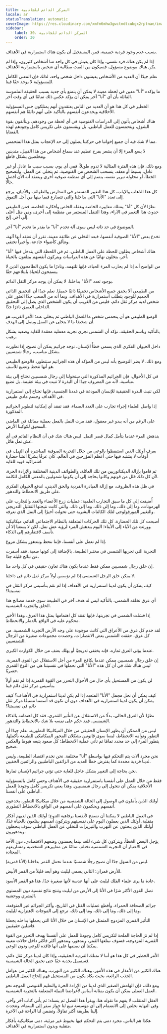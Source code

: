 ```yaml
---
title: المركز الدائم للجاذبية
locale: ar
statusTranslation: automatic
coverImage: https://res.cloudinary.com/xmfm6mhw3gwctndtcubgx2rptnae/image/upload/v1740468922/small_cover_tratado_de_psicologia_revolucionaria_a4c0dca4e0.webp
sidebar:
    label: 30. المركز الدائم للجاذبية
    order: 30
---
```

بسبب عدم وجود فردية حقيقية، فمن المستحيل أن يكون هناك استمرارية في الأهداف.

إذا لم يكن هناك فرد نفسي، وإذا كان يعيش في كل واحد منا أشخاص كثيرون، وإذا لم يكن هناك موضوع مسؤول، فسيكون من العبث مطالبة أي شخص باستمرارية الأهداف.

نعلم جيدًا أن العديد من الأشخاص يعيشون داخل شخص واحد، لذلك فإن المعنى الكامل للمسؤولية لا يوجد حقًا فينا.

ما يؤكده "أنا" معين في لحظة معينة لا يمكن أن يتمتع بأي جدية بسبب الحقيقة الملموسة القائلة بأن أي "أنا" آخر يمكن أن يؤكد عكس ذلك تمامًا في أي وقت آخر.

الخطير في كل هذا هو أن العديد من الناس يعتقدون أنهم يمتلكون حس المسؤولية الأخلاقية ويخدعون أنفسهم بالتأكيد على أنهم دائمًا هم أنفسهم.

هناك أشخاص يأتون إلى الدراسات الغنوصية في أي لحظة من وجودهم، ويتألقون بقوة الشوق، ويتحمسون للعمل الباطني، بل ويقسمون على تكريس كامل وجودهم لهذه القضايا.

مما لا شك فيه أن جميع إخواننا في حركتنا يصلون إلى حد الإعجاب بمثل هذا المتحمس.

لا يسع المرء إلا أن يشعر بفرح عظيم عند سماع أشخاص من هذا القبيل، متدينين ومخلصين بشكل قاطع.

ومع ذلك، فإن هذه الفترة المثالية لا تدوم طويلاً، ففي أي يوم، بسبب سبب ما عادل أو غير عادل، بسيط أو معقد، ينسحب الشخص من الغنوصية، ثم يتخلى عن العمل، ولتصحيح الخطأ، أو محاولة تبرير نفسه، ينضم إلى أي منظمة صوفية أخرى ويعتقد أنه الآن أفضل حالًا.

كل هذا الذهاب والإياب، كل هذا التغيير المستمر في المدارس والطوائف والأديان، يرجع إلى تعدد "الأنا" التي بداخلنا والتي تتصارع فيما بينها من أجل التفوق.

نظرًا لأن كل "أنا" يمتلك معاييره الخاصة وعقله الخاص وأفكاره الخاصة، فمن الطبيعي حدوث هذا التغيير في الآراء، وهذا التنقل المستمر من منظمة إلى أخرى، ومن مثل أعلى إلى آخر، إلخ.

الموضوع في حد ذاته ليس سوى آلة تخدم "أنا" ما بقدر ما تخدم "أنا" آخر.

تخدع بعض "الأنا" الصوفية أنفسها، فبعد التخلي عن طائفة معينة، تقرر أن تعتقد أنها آلهة، وتتألق كأضواء خادعة، وأخيراً تختفي.

هناك أشخاص يطلون للحظة على العمل الباطني، ثم في اللحظة التي يتدخل فيها "أنا" آخر، يتخلون نهائيًا عن هذه الدراسات ويتركون أنفسهم يبتلعون بالحياة.

من الواضح أنه إذا لم يحارب المرء الحياة، فإنها تلتهمه، ونادرًا ما يكون الطامحون الذين لا يسمحون للحياة بابتلاعهم حقًا.

بوجود تعدد "الأنا" بداخلنا، لا يمكن أن يوجد مركز الثقل الدائم.

من الطبيعي ألا يحقق جميع الأشخاص تحقيقًا ذاتيًا حميمًا. نعلم جيدًا أن التحقيق الذاتي الحميم للوجود يتطلب استمرارية في الأهداف، وبما أنه من الصعب جدًا العثور على شخص لديه مركز ثقل دائم، فليس من الغريب أن يكون الشخص الذي يصل إلى التحقيق الداخلي العميق نادرًا جدًا.

الوضع الطبيعي هو أن يتحمس شخص ما للعمل الباطني ثم يتخلى عنه؛ الأمر الغريب هو أن شخصًا ما لا يتخلى عن العمل ويصل إلى الهدف.

بالتأكيد وباسم الحقيقة، نؤكد أن الشمس تجري تجربة معملية معقدة للغاية وصعبة بشكل رهيب.

داخل الحيوان الفكري الذي يسمى خطأً الإنسان، توجد جراثيم يمكن أن تصبح، إذا تطورت بشكل مناسب، رجالًا شمسيين.

ومع ذلك، لا يضر التوضيح بأنه ليس من المؤكد أن هذه الجراثيم ستتطور، فالوضع الطبيعي هو أنها تنحط وتضيع للأسف.

في كل الأحوال، فإن الجراثيم المذكورة التي ستحولنا إلى رجال شمسيين تحتاج إلى بيئة مناسبة، لأنه من المعروف جيدًا أن البذرة لا تنبت في بيئة عقيمة، بل تضيع.

لكي تنبت البذرة الحقيقية للإنسان المودعة في غددنا الجنسية، فإنها تحتاج إلى استمرارية في الأهداف وجسم مادي طبيعي.

إذا واصل العلماء إجراء تجارب على الغدد الصماء، فقد تفقد أي إمكانية لتطوير الجراثيم المذكورة.

على الرغم من أنه يبدو غير معقول، فقد مرت النمل بالفعل بعملية مماثلة في الماضي السحيق لكوكبنا الأرض.

يندهش المرء عندما يتأمل كمال قصر النمل. ليس هناك شك في أن النظام القائم في أي عش نمل هائل.

يعرف أولئك الذين استيقظوا بالوعي من خلال التجربة الصوفية المباشرة أن النمل، في أوقات لا يشتبه فيها حتى أعظم المؤرخين في العالم، كان عرقًا بشريًا أنشأ حضارة اشتراكية قوية للغاية.

ثم قاموا بإزالة الديكتاتوريين من تلك العائلة، والطوائف الدينية المختلفة والإرادة الحرة، لأن كل ذلك قلل من قوتهم وكانوا بحاجة إلى أن يكونوا شموليين بالمعنى الكامل للكلمة.

في ظل هذه الظروف، مع إزالة المبادرة الفردية والحق الديني، اندفع الحيوان الفكري على طريق الانحطاط والتدهور.

أُضيفت إلى كل ما سبق التجارب العلمية؛ عمليات زرع الأعضاء والغدد والتجارب على الهرمونات، وما إلى ذلك، وما إلى ذلك، وما إلى ذلك، والتي كانت نتيجتها التقليل التدريجي والتغيير المورفولوجي لتلك الكائنات البشرية حتى تحولت أخيرًا إلى النمل الذي نعرفه.

أصبحت كل تلك الحضارة، كل تلك الحركات المتعلقة بالنظام الاجتماعي القائم، ميكانيكية وورثت من الآباء إلى الأبناء؛ اليوم يندهش المرء لرؤية عش نمل، لكن لا يسعنا إلا أن نأسف لافتقارهم إلى الذكاء.

إذا لم نعمل على أنفسنا، فإننا ننحط ونتدهور بشكل مروع.

التجربة التي تجريها الشمس في مختبر الطبيعة، بالإضافة إلى كونها صعبة، فقد أسفرت عن نتائج قليلة جدًا.

إن خلق رجال شمسيين ممكن فقط عندما يكون هناك تعاون حقيقي في كل واحد منا.

لا يمكن خلق الرجل الشمسي إذا لم نؤسس أولاً مركز ثقل دائم في داخلنا.

كيف يمكن أن يكون لدينا استمرارية في الأهداف إذا لم نقم بتأسيس مركز الثقل في نفسيتنا؟

أي عرق تخلقه الشمس، بالتأكيد ليس له هدف آخر في الطبيعة سوى خدمة مصالح هذا الخلق والتجربة الشمسية.

إذا فشلت الشمس في تجربتها، فإنها تفقد كل اهتمامها بمثل هذا العرق، وهذا الأخير محكوم عليه في الواقع بالدمار والانحطاط.

لقد خدم كل عرق من الأعراق التي كانت موجودة على وجه الأرض التجربة الشمسية. من كل عرق، حققت الشمس بعض الانتصارات، وحصدت مجموعات صغيرة من الرجال الشمسيين.

عندما يؤتي العرق ثماره، فإنه يختفي تدريجيًا أو يهلك بعنف من خلال الكوارث الكبرى.

إن خلق رجال شمسيين ممكن عندما يكافح المرء من أجل الاستقلال عن القوى القمرية. ليس هناك شك في أن كل هذه "الأنا" التي نحملها في نفسيتنا هي من النوع القمري حصريًا.

لن يكون من المستحيل بأي حال من الأحوال التحرر من القوة القمرية إذا لم نقم أولاً بتأسيس مركز ثقل دائم فينا.

كيف يمكن أن نحل مجمل "الأنا" المتعدد إذا لم يكن لدينا استمرارية في الأهداف؟ كيف يمكن أن يكون لدينا استمرارية في الأهداف دون أن نكون قد أسسنا مسبقًا مركز ثقل دائم في نفسيتنا؟

نظرًا لأن العرق الحالي، بدلًا من الاستقلال عن التأثير القمري، فقد كل اهتمامه بالذكاء الشمسي، فقد حكم على نفسه بلا شك بالانحطاط والتدهور.

ليس من الممكن أن يظهر الإنسان الحقيقي من خلال الميكانيكا التطورية. نعلم جيدًا أن التطور وتوأمه الانحطاط، ليسا سوى قانونين يشكلان المحور الميكانيكي للطبيعة بأكملها. يتطور المرء إلى حد محدد تمامًا ثم تأتي عملية الانحطاط؛ كل صعود يتبعه هبوط والعكس صحيح.

نحن مجرد آلات يتم التحكم فيها بواسطة "أنا" مختلفة. نحن نخدم اقتصاد الطبيعة، وليس لدينا فردية محددة كما يفترض خطأً العديد من الزائفين الباطنيين والزائفين الخفيين.

نحن بحاجة إلى التغيير بشكل عاجل للغاية حتى تؤتي جراثيم الإنسان ثمارها.

فقط من خلال العمل على أنفسنا باستمرارية حقيقية في الأهداف وحس كامل بالمسؤولية الأخلاقية يمكن أن نتحول إلى رجال شمسيين. وهذا يعني تكريس كامل وجودنا للعمل الباطني على أنفسنا.

أولئك الذين يأملون في الوصول إلى الحالة الشمسية من خلال ميكانيكا التطور، يخدعون أنفسهم ويحكمون على أنفسهم في الواقع بالانحطاط التطوري.

في العمل الباطني لا يمكننا أن نسمح لأنفسنا برفاهية التنوع؛ أولئك الذين لديهم أفكار متقلبة، أولئك الذين يعملون اليوم على نفسيتهم ويتركون أنفسهم يبتلعون بالحياة غدًا، أولئك الذين يبحثون عن التهرب والتبريرات للتخلي عن العمل الباطني سوف ينحطون ويتدهورون.

يؤجل البعض الخطأ، ويتركون كل شيء للغد بينما يحسنون وضعهم الاقتصادي، دون الأخذ في الاعتبار أن التجربة الشمسية تختلف تمامًا عن معاييرهم الشخصية ومشاريعهم المعتادة.

ليس من السهل جدًا أن تصبح رجلًا شمسيًا عندما نحمل القمر بداخلنا (الأنا قمرية).

للأرض قمران؛ الثاني يسمى ليليث وهو أبعد قليلاً من القمر الأبيض.

عادة ما يرى علماء الفلك ليليث على أنها عدسة لأنها صغيرة جدًا. هذا هو القمر الأسود.

تصل القوى الأكثر شرًا في الأنا إلى الأرض من ليليث وتنتج نتائج نفسية دون المستوى البشري ووحشية.

جرائم الصحافة الحمراء، وأفظع عمليات القتل في التاريخ، وأكثر الجرائم غير المتوقعة، وما إلى ذلك، وما إلى ذلك، وما إلى ذلك، ترجع إلى الموجات الاهتزازية لليليث.

التأثير القمري المزدوج المتمثل في الإنسان من خلال الأنا التي يحملها بداخله يجعلنا فاشلين حقيقيين.

إذا لم نرَ الحاجة الملحة لتكريس كامل وجودنا للعمل على أنفسنا بهدف التحرر من القوة القمرية المزدوجة، فسوف نبتلعها القمر، ونتدهور، ونتدهور أكثر فأكثر داخل حالات معينة يمكننا أن نصنفها على أنها فاقدة للوعي ودون الوعي.

الأمر الخطير في كل هذا هو أننا لا نمتلك الفردية الحقيقية، وإذا كان لدينا مركز ثقل دائم، فسنعمل بجدية حقًا حتى نحقق الحالة الشمسية.

هناك الكثير من الأعذار في هذه الأمور، وهناك الكثير من التهرب، وهناك الكثير من عوامل الجذب الرائعة، بحيث يكاد يكون من المستحيل فهم إلحاح العمل الباطني.

ومع ذلك، فإن الهامش الصغير الذي لدينا من الإرادة الحرة والتعليم الغنوصي الموجه نحو العمل العملي يمكن أن يكون بمثابة أساس لأغراضنا النبيلة المتعلقة بالتجربة الشمسية.

العقل المتقلب لا يفهم ما نقوله هنا، ويقرأ هذا الفصل ثم ينساه؛ ثم يأتي كتاب آخر وآخر، وفي النهاية نخلص إلى الانضمام إلى أي مؤسسة تبيع لنا جواز سفر إلى السماء، وتتحدث إلينا بطريقة أكثر تفاؤلاً، وتضمن لنا الراحة في الآخرة.

هكذا هم الناس، مجرد دمى يتم التحكم فيها بخيوط غير مرئية، دمى ميكانيكية بأفكار متقلبة وبدون استمرارية في الأهداف.

